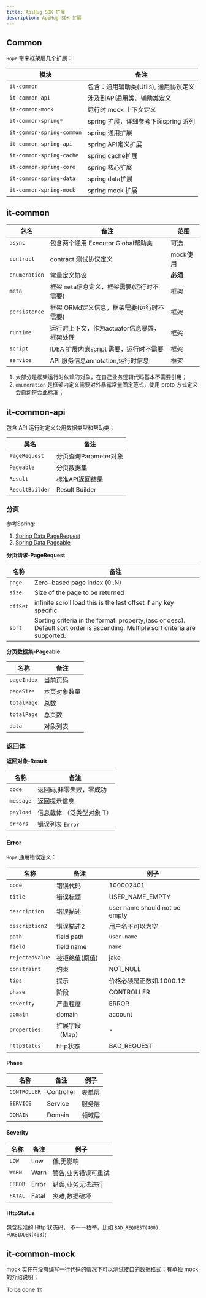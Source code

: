 ```yaml
---
title: ApiHug SDK 扩展
description: ApiHug SDK 扩展
---
```



## Common

`Hope` 带来框架层几个扩展：

| 模块                        | 备注                        |
|---------------------------|---------------------------|
| `it-common`               | 包含：通用辅助类(Utils), 通用协议定义   |
| `it-common-api`           | 涉及到API通用类，辅助类定义           |
| `it-common-mock`          | 运行时 mock 上下文定义            |
| `it-common-spring*`       | spring 扩展，详细参考下面spring 系列 |
| `it-common-spring-common` | spring 通用扩展               |
| `it-common-spring-api`    | spring API定义扩展            |
| `it-common-spring-cache`  | spring cache扩展            |
| `it-common-spring-core`   | spring 核心扩展               |
| `it-common-spring-data`   | spring data扩展             |
| `it-common-spring-mock`   | spring mock 扩展            |


## it-common

| 包名            | 备注                         | 范围     |
|---------------|----------------------------|--------|
| `async`       | 包含两个通用 Executor Global帮助类  | 可选     |
| `contract`    | contract 测试协议定义            | mock使用 |
| `enumeration` | 常量定义协议                     | **必须** |
| `meta`        | 框架 `meta`信息定义，框架需要(运行时不需要) | 框架     |
| `persistence` | 框架 ORMd定义信息，框架需要(运行时不需要)   | 框架     |
| `runtime`     | 运行时上下文，作为actuator信息暴露，框架处理 | 框架     |
| `script`      | IDEA 扩展内嵌script 需要，运行时不需要  | 框架     |
| `service`     | API 服务信息annotation,运行时信息   | 框架     |

1. 大部分是框架运行时依赖的对象，在自己业务逻辑代码基本不需要引用；
2. `enumeration` 是框架内定义需要对外暴露常量固定范式，使用 proto 方式定义会自动符合此标准；

## it-common-api

包含 API 运行时定义公用数据类型和帮助类；

| 类名              | 备注              |
|-----------------|-----------------|
| `PageRequest`   | 分页查询Parameter对象 |
| `Pageable`      | 分页数据集           |
| `Result`        | 标准API返回结果       |
| `ResultBuilder` | Result Builder  |

### 分页

参考Spring:

1. [Spring Data PageRequest](https://github.com/spring-projects/spring-data-commons/blob/main/src/main/java/org/springframework/data/domain/PageRequest.java)
2. [Spring Data Pageable](https://github.com/spring-projects/spring-data-commons/blob/main/src/main/java/org/springframework/data/domain/Pageable.java)

**分页请求-PageRequest**

| 名称       | 备注                                                                                                                             |
|----------|--------------------------------------------------------------------------------------------------------------------------------|
| `page`   | Zero-based page index (0..N)                                                                                                   |
| `size`   | Size of the page to be returned                                                                                                |
| `offSet` | infinite scroll load this is the last offset if any key specific                                                               |
| `sort`   | Sorting criteria in the format: property,(asc or desc). Default sort order is ascending. Multiple sort criteria are supported. |


**分页数据集-Pageable**

| 名称          | 备注     |
|-------------|--------|
| `pageIndex` | 当前页码   |
| `pageSize`  | 本页对象数量 |
| `totalPage` | 总数     |
| `totalPage` | 总页数    |
| `data`      | 对象列表   |

### 返回体

**返回对象-Result**


| 名称        | 备注             |
|-----------|----------------|
| `code`    | 返回码,非零失败，零成功   |
| `message` | 返回提示信息         |
| `payload` | 信息载体 （泛类型对象 T） |
| `errors`  | 错误列表 `Error`   |


### Error

`Hope` 通用错误定义：

| 名称              | 备注         | 例子                            |
|-----------------|------------|-------------------------------|
| `code`          | 错误代码       | 100002401                     |
| `title`         | 错误标题       | USER_NAME_EMPTY               |
| `description`   | 错误描述       | user name should not be empty |
| `description2`  | 错误描述2      | 用户名不可以为空                      |
| `path`          | field path | `user.name`                   |
| `field`         | field name | `name`                        |
| `rejectedValue` | 被拒绝值(原值)   | jake                          |
| `constraint`    | 约束         | NOT_NULL                      |
| `tips`          | 提示         | 价格必须是正数如:1000.12              |
| `phase`         | 阶段         | CONTROLLER                    |
| `severity`      | 严重程度       | ERROR                         |
| `domain`        | domain     | account                       |
| `properties`    | 扩展字段（Map）  | -                             |
| `httpStatus`    | http状态     | BAD_REQUEST                   |


#### Phase

| 名称           | 备注         | 例子  |
|--------------|------------|-----|
| `CONTROLLER` | Controller | 表单层 |
| `SERVICE`    | Service    | 服务层 |
| `DOMAIN`     | Domain     | 领域层 |



#### Severity

| 名称      | 备注    | 例子         |
|---------|-------|------------|
| `LOW`   | Low   | 低,无影响      |
| `WARN`  | Warn  | 警告,业务错误可重试 |
| `ERROR` | Error | 错误,业务无法进行  |
| `FATAL` | Fatal | 灾难,数据破坏    |


#### HttpStatus

包含标准的 Http 状态码， 不一一枚举，比如 `BAD_REQUEST(400)`, `FORBIDDEN(403)`;


## it-common-mock

mock 实在在没有编写一行代码的情况下可以测试接口的数据格式；有单独 mock 的介绍说明；


<TipInfo>To be done 🏗️</TipInfo>
